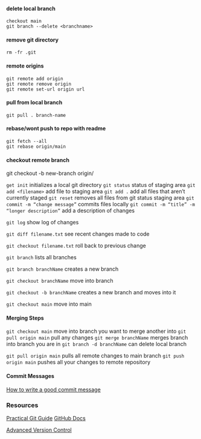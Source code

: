 #### delete local branch

```
checkout main
git branch --delete <branchname>
```

#### remove git directory

`rm -fr .git`

#### remote origins

```
git remote add origin
git remote remove origin
git remote set-url origin url
```

#### pull from local branch

`git pull . branch-name`

#### rebase/wont push to repo with readme

```
git fetch --all
git rebase origin/main
```

#### checkout remote branch

git checkout -b new-branch origin/<branchname>

`get init` initializes a local git directory
`git status` status of staging area
`git add <filename>` add file to staging area
`git add .` add all files that aren’t currently staged
`git reset` removes all files from git status staging area
`git commit -m “change message”` commits files locally
`git commit -m “title” -m “longer description”` add a description of changes

`git log` show log of changes

`git diff filename.txt` see recent changes made to code

`git checkout filename.txt` roll back to previous change

`git branch` lists all branches

`git branch branchName` creates a new branch

`git checkout branchName` move into branch

`git checkout -b branchName` creates a new branch and moves into it

`git checkout main` move into main

#### Merging Steps

`git checkout main` move into branch you want to merge another into
`git pull origin main` pull any changes
`git merge branchName` merges branch into branch you are in
`git branch -d branchName` can delete local branch

`git pull origin main` pulls all remote changes to main branch
`git push origin main` pushes all your changes to remote repository

#### Commit Messages

[How to write a good commit message](https://cbea.ms/git-commit/)

### Resources

[Practical Git Guide](https://github.com/sadanandpai/git-guide)
[GitHub Docs](https://docs.github.com/en/get-started/using-git/about-git)

[Advanced Version Control](https://www.youtube.com/watch?v=Uszj_k0DGsg)

